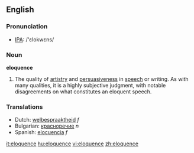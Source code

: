 ==English==

===Pronunciation===
*[[w:IPA|IPA]]: /'ɛlokwɛns/

===Noun===
'''eloquence'''

# The quality of [[artistry]] and [[persuasive]]ness in [[speech]] or writing.  As with many qualities, it is a highly subjective judgment, with notable disagreements on what constitutes an eloquent speech.

===Translations===
*Dutch: [[welbespraaktheid]] ''f''
*Bulgarian: [[красноречие]] ''n''
*Spanish: [[elocuencia]] ''f''

[[it:eloquence]]
[[hu:eloquence]]
[[vi:eloquence]]
[[zh:eloquence]]